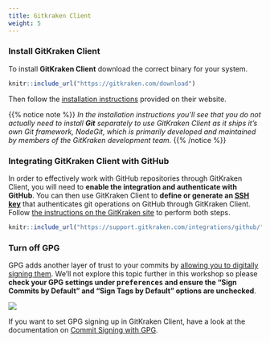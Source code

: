 ```yaml
---
title: Gitkraken Client
weight: 5
---
```


### Install GitKraken Client

To install **GitKraken Client** download the correct binary for your system.


```r
knitr::include_url("https://gitkraken.com/download")
```


Then follow the [installation instructions](https://support.gitkraken.com/how-to-install/) provided on their website. 

{{% notice note %}} 
_In the installation instructions you'll see that you do not actually need to install **Git** separately to use
GitKraken Client as it ships it's own Git framework, NodeGit, which is primarily developed and maintained by members of
the GitKraken development team._
{{% /notice %}}

### Integrating GitKraken Client with GitHub

In order to effectively work with GitHub repositories through GitKraken Client, you will need to **enable the integration and authenticate with GitHub**. You can then use GitKraken Client to **define or generate an [SSH key](https://docs.github.com/en/github/authenticating-to-github/connecting-to-github-with-ssh/generating-a-new-ssh-key-and-adding-it-to-the-ssh-agent)** that authenticates git operations on GitHub through GitKraken Client. Follow [the instructions on the GitKraken site](https://support.gitkraken.com/integrations/github/) to perform both steps.

```r
knitr::include_url("https://support.gitkraken.com/integrations/github/")
```


### Turn off GPG

GPG adds another layer of trust to your commits by [allowing you to digitally signing them](https://git-scm.com/book/en/v2/Git-Tools-Signing-Your-Work). We'll not explore this topic further in this workshop so please **check your GPG settings under <kbd>preferences</kbd> and ensure the "Sign Commits by Default" and "Sign Tags by Default" options are unchecked**.

![](/images/gpg_off.png)

If you want to set GPG signing up in GitKraken Client, have a look at the documentation on [Commit Signing with GPG](https://support.gitkraken.com/git-workflows-and-extensions/commit-signing-with-gpg/).
